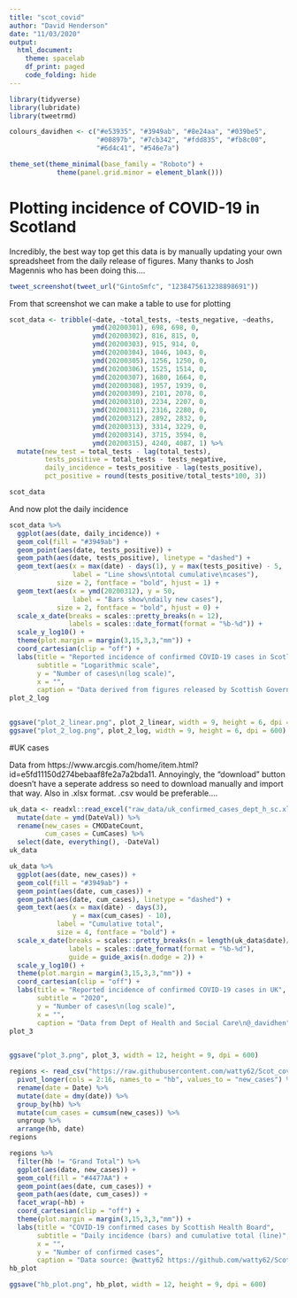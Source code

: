```yaml
---
title: "scot_covid"
author: "David Henderson"
date: "11/03/2020"
output: 
  html_document:
    theme: spacelab
    df_print: paged
    code_folding: hide
---
```



```r
library(tidyverse)
library(lubridate)
library(tweetrmd)

colours_davidhen <- c("#e53935", "#3949ab", "#8e24aa", "#039be5",
                      "#00897b", "#7cb342", "#fdd835", "#fb8c00",
                      "#6d4c41", "#546e7a")

theme_set(theme_minimal(base_family = "Roboto") +
            theme(panel.grid.minor = element_blank()))
```


# Plotting incidence of COVID-19 in Scotland

Incredibly, the best way top get this data is by manually updating your own spreadsheet from the daily release of figures. Many thanks to Josh Magennis who has been doing this....

```r
tweet_screenshot(tweet_url("GintoSmfc", "1238475613238898691"))
```

From that screenshot we can make a table to use for plotting

```r
scot_data <- tribble(~date, ~total_tests, ~tests_negative, ~deaths,
                     ymd(20200301), 698, 698, 0,
                     ymd(20200302), 816, 815, 0,
                     ymd(20200303), 915, 914, 0,
                     ymd(20200304), 1046, 1043, 0,
                     ymd(20200305), 1256, 1250, 0,
                     ymd(20200306), 1525, 1514, 0,
                     ymd(20200307), 1680, 1664, 0,
                     ymd(20200308), 1957, 1939, 0,
                     ymd(20200309), 2101, 2078, 0,
                     ymd(20200310), 2234, 2207, 0,
                     ymd(20200311), 2316, 2280, 0,
                     ymd(20200312), 2892, 2832, 0,
                     ymd(20200313), 3314, 3229, 0,
                     ymd(20200314), 3715, 3594, 0,
                     ymd(20200315), 4240, 4087, 1) %>% 
  mutate(new_test = total_tests - lag(total_tests), 
         tests_positive = total_tests - tests_negative, 
         daily_incidence = tests_positive - lag(tests_positive),
         pct_positive = round(tests_positive/total_tests*100, 3))

scot_data
```

And now plot the daily incidence


```r
scot_data %>% 
  ggplot(aes(date, daily_incidence)) +
  geom_col(fill = "#3949ab") +
  geom_point(aes(date, tests_positive)) +
  geom_path(aes(date, tests_positive), linetype = "dashed") +
  geom_text(aes(x = max(date) - days(1), y = max(tests_positive) - 5,
                label = "Line shows\ntotal cumulative\ncases"), 
            size = 2, fontface = "bold", hjust = 1) +
  geom_text(aes(x = ymd(20200312), y = 50, 
                label = "Bars show\ndaily new cases"),
            size = 2, fontface = "bold", hjust = 0) +
  scale_x_date(breaks = scales::pretty_breaks(n = 12),
               labels = scales::date_format(format = "%b-%d")) +
  scale_y_log10() +
  theme(plot.margin = margin(3,15,3,3,"mm")) +
  coord_cartesian(clip = "off") +
  labs(title = "Reported incidence of confirmed COVID-19 cases in Scotland",
       subtitle = "Logarithmic scale",
       y = "Number of cases\n(log scale)",
       x = "",
       caption = "Data derived from figures released by Scottish Government\n@_davidhen") -> plot_2_log
plot_2_log
  
```



```r
ggsave("plot_2_linear.png", plot_2_linear, width = 9, height = 6, dpi = 600)
ggsave("plot_2_log.png", plot_2_log, width = 9, height = 6, dpi = 600)
```


#UK cases

Data from https://www.arcgis.com/home/item.html?id=e5fd11150d274bebaaf8fe2a7a2bda11. Annoyingly, the "download" button doesn't have a seperate address so need to download manually and import that way. Also in .xlsx format. .csv would be preferable....


```r
uk_data <- readxl::read_excel("raw_data/uk_confirmed_cases_dept_h_sc.xlsx") %>% 
  mutate(date = ymd(DateVal)) %>% 
  rename(new_cases = CMODateCount,
         cum_cases = CumCases) %>% 
  select(date, everything(), -DateVal)
uk_data
```

```r
uk_data %>% 
  ggplot(aes(date, new_cases)) +
  geom_col(fill = "#3949ab") +
  geom_point(aes(date, cum_cases)) +
  geom_path(aes(date, cum_cases), linetype = "dashed") +
  geom_text(aes(x = max(date) - days(3),
                y = max(cum_cases) - 10),
            label = "Cumulative total",
            size = 4, fontface = "bold") +
  scale_x_date(breaks = scales::pretty_breaks(n = length(uk_data$date)/2),
               labels = scales::date_format(format = "%b-%d"),
               guide = guide_axis(n.dodge = 2)) +
  scale_y_log10() +
  theme(plot.margin = margin(3,15,3,3,"mm")) +
  coord_cartesian(clip = "off") +
  labs(title = "Reported incidence of confirmed COVID-19 cases in UK",
       subtitle = "2020",
       y = "Number of cases\n(log scale)",
       x = "",
       caption = "Data from Dept of Health and Social Care\n@_davidhen") -> plot_3
plot_3
  
```


```r
ggsave("plot_3.png", plot_3, width = 12, height = 9, dpi = 600)
```


```r
regions <- read_csv("https://raw.githubusercontent.com/watty62/Scot_covid19/master/regional_cases.csv") %>% 
  pivot_longer(cols = 2:16, names_to = "hb", values_to = "new_cases") %>% 
  rename(date = Date) %>% 
  mutate(date = dmy(date)) %>% 
  group_by(hb) %>% 
  mutate(cum_cases = cumsum(new_cases)) %>% 
  ungroup %>% 
  arrange(hb, date)
regions
```


```r
regions %>% 
  filter(hb != "Grand Total") %>% 
  ggplot(aes(date, new_cases)) +
  geom_col(fill = "#4477AA") +
  geom_point(aes(date, cum_cases)) +
  geom_path(aes(date, cum_cases)) +
  facet_wrap(~hb) +
  coord_cartesian(clip = "off") +
  theme(plot.margin = margin(3,15,3,3,"mm")) +
  labs(title = "COVID-19 confirmed cases by Scottish Health Board",
       subtitle = "Daily incidence (bars) and cumulative total (line)",
       x = "",
       y = "Number of confirmed cases",
       caption = "Data source: @watty62 https://github.com/watty62/Scot_covid19\nplot by @_davidhen https://github.com/davidhen/covid_19") -> hb_plot
hb_plot
```

```r
ggsave("hb_plot.png", hb_plot, width = 12, height = 9, dpi = 600)
```


